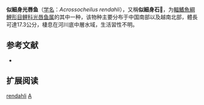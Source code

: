 {{Speciesbox
| name = 似細身光唇鱼
| status = NT
| status_system = IUCN3.1
| image = 
| genus = Acrossocheilus
| species = rendahli
| authority = [[Lin|Lin]], 1931
| synonyms = *''Barbus rendahli''<br /><small>Lin, 1931</small>
}}

'''似細身光唇鱼'''（[[学名|学名]]：''Acrossocheilus rendahli''），又稱'''似細身石𩼧'''，为[[輻鰭魚綱|輻鰭魚綱]][[鯉形目|鯉形目]][[鲤科|鲤科]][[光唇鱼属|光唇鱼属]]的其中一种，该物种主要分布于中国南部以及越南北部，體長可達17.3公分，棲息在河川底中層水域，生活習性不明。

==参考文献==
*{{FishBase_species|genus=Acrossocheilus|species=rendahli|year=2011|month=12}}

==扩展阅读==
{{refbegin}}
{{wikispecies-inline|Acrossocheilus rendahli|似細身光唇鱼}}
{{refend}}
{{Taxonbar|from=Q1101481}}

[[Category:光唇鱼属|rendahli]]
[[Category:1931年描述的魚類|A]]